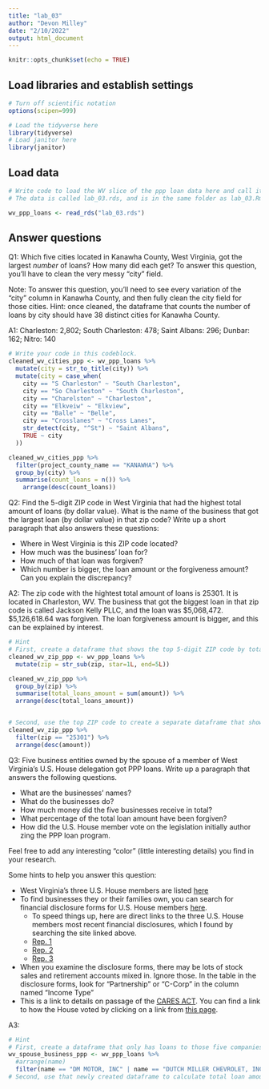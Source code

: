 ```yaml
---
title: "lab_03"
author: "Devon Milley"
date: "2/10/2022"
output: html_document
---
```


```r
knitr::opts_chunk$set(echo = TRUE)
```

## Load libraries and establish settings
```r
# Turn off scientific notation
options(scipen=999)

# Load the tidyverse here
library(tidyverse)
# Load janitor here
library(janitor)
```

## Load data
```r
# Write code to load the WV slice of the ppp loan data here and call it wv_ppp_loans.
# The data is called lab_03.rds, and is in the same folder as lab_03.Rmd (this data notebook)

wv_ppp_loans <- read_rds("lab_03.rds")
```

## Answer questions

Q1: Which five cities located in Kanawha County, West Virginia, got the largest _number_ of loans? How many did each get? To answer this question, you'll have to clean the very messy "city" field.

Note: To answer this question, you'll need to see every variation of the "city" column in Kanawha County, and then fully clean the city field for those cities. Hint: once cleaned, the dataframe that counts the number of loans by city should have 38 distinct cities for Kanawha County.

A1: Charleston: 2,802; South Charleston: 478; Saint Albans: 296; Dunbar: 162; Nitro: 140
```r

# Write your code in this codeblock.
cleaned_wv_cities_ppp <- wv_ppp_loans %>% 
  mutate(city = str_to_title(city)) %>% 
  mutate(city = case_when(
    city == "S Charleston" ~ "South Charleston",
    city == "So Charleston" ~ "South Charleston",
    city == "Charelston" ~ "Charleston",
    city == "Elkveiw" ~ "Elkview",
    city == "Balle" ~ "Belle",
    city == "Crosslanes" ~ "Cross Lanes",
    str_detect(city, "^St") ~ "Saint Albans",
    TRUE ~ city
  ))

cleaned_wv_cities_ppp %>% 
  filter(project_county_name == "KANAWHA") %>%
  group_by(city) %>% 
  summarise(count_loans = n()) %>% 
    arrange(desc(count_loans))

```

Q2: Find the 5-digit ZIP code in West Virginia that had the highest total amount of loans (by dollar value). What is the name of the business that got the largest loan (by dollar value) in that zip code? Write up a short paragraph that also answers these questions:

* Where in West Virginia is this ZIP code located? 
* How much was the business' loan for?
* How much of that loan was forgiven?
* Which number is bigger, the loan amount or the forgiveness amount? Can you explain the discrepancy?

A2:
The zip code with the hightest total amount of loans is 25301. It is located in Charleston, WV. The business that got the biggest loan in that zip code is called Jackson Kelly PLLC, and the loan was \$5,068,472. \$5,126,618.64 was forgiven. The loan forgiveness amount is bigger, and this can be explained by interest.

```r
# Hint
# First, create a dataframe that shows the top 5-digit ZIP code by total dollar amount
cleaned_wv_zip_ppp <- wv_ppp_loans %>% 
  mutate(zip = str_sub(zip, star=1L, end=5L))

cleaned_wv_zip_ppp %>% 
  group_by(zip) %>% 
  summarise(total_loans_amount = sum(amount)) %>% 
  arrange(desc(total_loans_amount))


# Second, use the top ZIP code to create a separate dataframe that shows the business with the biggest loan in that ZIP code.
cleaned_wv_zip_ppp %>% 
  filter(zip == "25301") %>% 
  arrange(desc(amount))
```

Q3: Five business entities owned by the spouse of a member of West Virginia's U.S. House delegation got PPP loans. Write up a paragraph that answers the following questions.   

  * What are the businesses' names?
  * What do the businesses do?
  * How much money did the five businesses receive in total?
  * What percentage of the total loan amount have been forgiven?
  * How did the U.S. House member vote on the legislation initially author zing the PPP loan program.

Feel free to add any interesting "color" (little interesting details) you find in your research.  

Some hints to help you answer this question:

* West Virginia's three U.S. House members are listed [here](https://www.govtrack.us/congress/members/WV#representatives)
* To find businesses they or their families own, you can search for financial disclosure forms for U.S. House members [here](https://disclosures-clerk.house.gov/PublicDisclosure/FinancialDisclosure#Search).
  * To speed things up, here are direct links to the three U.S. House members most recent financial disclosures, which I found by searching the site linked above.
  * [Rep. 1](https://disclosures-clerk.house.gov/public_disc/financial-pdfs/2020/10042042.pdf)
  * [Rep. 2](https://disclosures-clerk.house.gov/public_disc/financial-pdfs/2020/10040330.pdf)
  * [Rep. 3](https://disclosures-clerk.house.gov/public_disc/financial-pdfs/2020/10042734.pdf)
* When you examine the disclosure forms, there may be lots of stock sales and retirement accounts mixed in.  Ignore those. In the table in the disclosure forms, look for "Partnership" or "C-Corp" in the column named "Income Type"
* This is a link to details on passage of the [CARES ACT](https://www.congress.gov/bill/116th-congress/house-bill/748). You can find a link to how the House voted by clicking on a link from [this page](https://www.congress.gov/bill/116th-congress/house-bill/748/actions).

A3:

```r

# Hint
# First, create a dataframe that only has loans to those five companies
wv_spouse_business_ppp <- wv_ppp_loans %>% 
  #arrange(name)
  filter(name == "DM MOTOR, INC" | name == "DUTCH MILLER CHEVROLET, INC." | name == "DUTCH MILLER OF CHARLESTON, INC" | name == "DUTCH MILLER OF CHARLOTTE, INC" | name == "DUTCH MILLER SUBARU, INC")
# Second, use that newly created dataframe to calculate total loan amount and percentage forgiven for those companies

```
